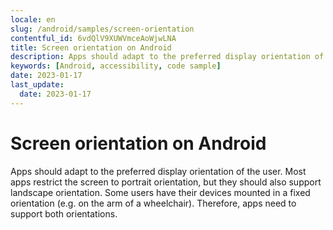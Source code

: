 ```yaml
---
locale: en
slug: /android/samples/screen-orientation
contentful_id: 6vdQlV9XUWVmceAoWjwLNA
title: Screen orientation on Android
description: Apps should adapt to the preferred display orientation of the user.
keywords: [Android, accessibility, code sample]
date: 2023-01-17
last_update:
  date: 2023-01-17
---
```


# Screen orientation on Android

Apps should adapt to the preferred display orientation of the user. Most apps restrict the screen to portrait orientation, but they should also support landscape orientation. Some users have their devices mounted in a fixed orientation (e.g. on the arm of a wheelchair). Therefore, apps need to support both orientations.

<CodeSample id="screen-orientation" locale="en" platform="android"/>
